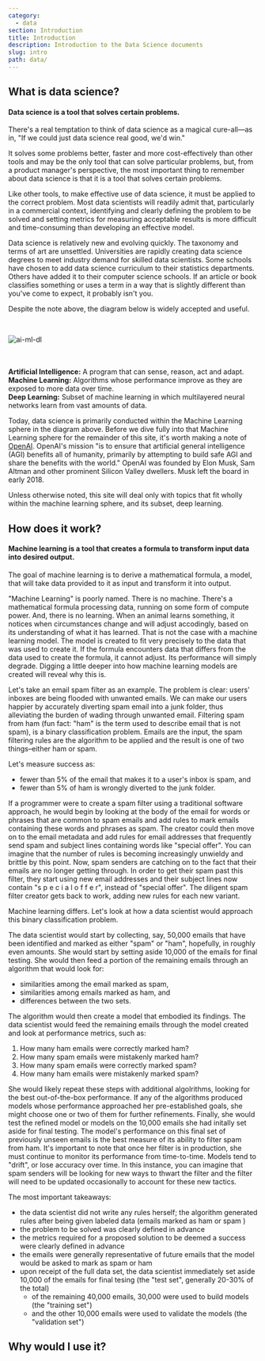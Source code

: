 ```yaml
---
category: 
  - data
section: Introduction
title: Introduction
description: Introduction to the Data Science documents
slug: intro
path: data/
---
```



## What is data science?  
<h4 style={{
  color: colors.primary
}}>
Data science is a tool that solves certain problems.</h4>

There's a real temptation to think of data science as a magical cure-all—as in, "If we could just data science real good, we'd win."

It solves some problems better, faster and more cost-effectively than other tools and may be the only tool that can solve particular problems, but, from a product manager's perspective, the most important thing to remember about data science is that it is a tool that solves certain problems. 

Like other tools, to make effective use of data science, it must be applied to the correct problem. Most data scientists will readily admit that, particularly in a commercial context, identifying and clearly defining the problem to be solved and setting metrics for measuring acceptable results is more difficult and time-consuming than developing an effective model.

<Note>
Data science is relatively new and evolving quickly. The taxonomy and terms of art are unsettled. Universities are rapidly creating data science degrees to meet industry demand for skilled data scientists. Some schools have chosen to add data science curriculum to their statistics departments. Others have added it to their computer science schools. If an article or book classifies something or uses a term in a way that is slightly different than you've come to expect, it probably isn't you.
</Note>
<br/>
<p>Despite the note above, the diagram below is widely accepted and useful.</p>
<br/>

![ai-ml-dl](./images/ai-ml-dl.png)

<br/>
<br/>
<Definition>
  <strong>Artificial Intelligence:</strong> A program that can sense, reason, act and adapt. <br/>  
  <strong>Machine Learning:</strong> Algorithms whose performance improve as they are exposed to more data over time.<br/>
  <strong>Deep Learning:</strong> Subset of machine learning in which multilayered neural networks learn from vast amounts of data.
</Definition>

Today, data science is primarily conducted within the Machine Learning sphere in the diagram above. Before we dive fully into that Machine Learning sphere for the remainder of this site, it's worth making a note of [OpenAI](https://openai.com/). OpenAI's mission "is to ensure that artificial general intelligence (AGI) benefits all of humanity, primarily by attempting to build safe AGI and share the benefits with the world." OpenAI was founded by Elon Musk, Sam Altman and other prominent Silicon Valley dwellers. Musk left the board in early 2018.  

Unless otherwise noted, this site will deal only with topics that fit wholly within the machine learning sphere, and its subset, deep learning.

## How does it work?  
<h4 style={{
  color: colors.primary,
}}>
Machine learning is a tool that creates a formula to transform input data into desired output.</h4>

The goal of machine learning is to derive a mathematical formula, a model, that will take data provided to it as input and transform it into output. 

"Machine Learning" is poorly named. There is no machine. There's a mathematical formula processing data, running on some form of compute power. And, there is no learning. When an animal learns something, it notices when circumstances change and will adjust accodingly, based on its understanding of what it has learned. That is not the case with a machine learning model. The model is created to fit very precisely to the data that was used to create it. If the formula encounters data that differs from the data used to create the formula, it cannot adjust. Its performance will simply degrade. Digging a little deeper into how machine learning models are created will reveal why this is.

Let's take an email spam filter as an example. The problem is clear: users' inboxes are being flooded with unwanted emails. We can make our users happier by accurately diverting spam email into a junk folder, thus alleviating the burden of wading through unwanted email. Filtering spam from ham (fun fact: "ham" is the term used to describe email that is not spam), is a binary classification problem. Emails are the input, the spam filtering rules are the algorithm to be applied and the result is one of two things–either ham or spam.  

Let's measure success as:  
- fewer than 5% of the email that makes it to a user's inbox is spam, and  
- fewer than 5% of ham is wrongly diverted to the junk folder.

If a programmer were to create a spam filter using a traditional software approach, he would begin by looking at the body of the email for words or phrases that are common to spam emails and add rules to mark emails containing these words and phrases as spam. The creator could then move on to the email metadata and add rules for email addresses that frequently send spam and subject lines containing words like "special offer". You can imagine that the number of rules is becoming increasingly unwieldy and brittle by this point. Now, spam senders are catching on to the fact that their emails are no longer getting through. In order to get their spam past this filter, they start using new email addresses and their subject lines now contain "s p e c i a l   o f f e r", instead of "special offer". The diligent spam filter creator gets back to work, adding new rules for each new variant.

Machine learning differs. Let's look at how a data scientist would approach this binary classification problem. 

The data scientist would start by collecting, say, 50,000 emails that have been identified and marked as either "spam" or "ham", hopefully, in roughly even amounts. She would start by setting aside 10,000 of the emails for final testing. She would then feed a portion of the remaining emails through an algorithm that would look for: 
 - similarities among the email marked as spam,  
 - similarities among emails marked as ham, and  
 - differences between the two sets.  
 
The algorithm would then create a model that embodied its findings. The data scientist would feed the remaining emails through the model created and look at performance metrics, such as:  
  
  1. How many ham emails were correctly marked ham?  
  2. How many spam emails were mistakenly marked ham?  
  3. How many spam emails were correctly marked spam?  
  4. How many ham emails were mistakenly marked spam?  
  
She would likely repeat these steps with additional algolrithms, looking for the best out-of-the-box performance. If any of the algorithms produced models whose performance approached her pre-established goals, she might choose one or two of them for further refinements. Finally, she would test the refined model or models on the 10,000 emails she had initally set aside for final testing. The model's performance on this final set of previously unseen emails is the best measure of its ability to filter spam from ham. It's important to note that once her filter is in production, she must continue to monitor its performance from time-to-time. Models tend to "drift", or lose accuracy over time. In this instance, you can imagine that spam senders will be looking for new ways to thwart the filter and the filter will need to be updated occasionally to account for these new tactics.
  
The most important takeaways:
- the data scientist did not write any rules herself; the algorithm generated rules after being given labeled data (emails marked as ham or spam  )
- the problem to be solved was clearly defined in advance  
- the metrics required for a proposed solution to be deemed a success were clearly defined in advance  
- the emails were generally representative of future emails that the model would be asked to mark as spam or ham  
- upon receipt of the full data set, the data scientist immediately set aside 10,000 of the emails for final tesing (the "test set", generally 20-30% of the total)   
  - of the remaining 40,000 emails, 30,000 were used to build models (the "training set")  
  - and the other 10,000 emails were used to validate the models (the "validation set")  

## Why would I use it?  